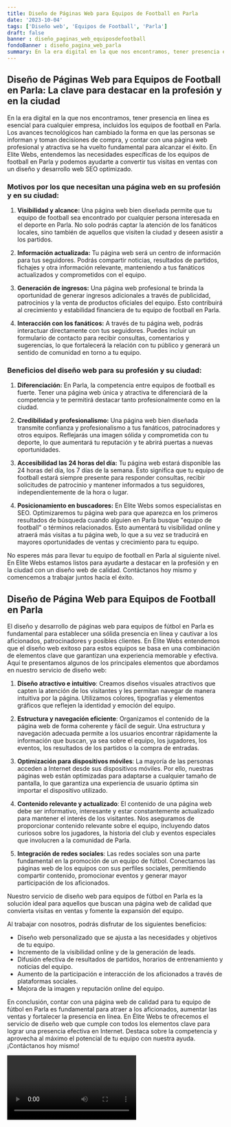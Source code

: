 ```yaml
---
title: Diseño de Páginas Web para Equipos de Football en Parla
date: '2023-10-04'
tags: ['Diseño web', 'Equipos de Football', 'Parla']
draft: false
banner : diseño_paginas_web_equiposdefootball
fondoBanner : diseño_pagina_web_parla
summary: En la era digital en la que nos encontramos, tener presencia en línea es esencial para cualquier empresa, incluidos los equipos de football en Parla. Los avances tecnológicos han cambiado la forma en que las personas se informan y toman decisiones de compra, y contar con una página web profesional y atractiva se ha vuelto fundamental para alcanzar el éxito. En Elite Webs, entendemos las necesidades específicas de los equipos de football en Parla y podemos ayudarte a convertir tus visitas en ventas con un diseño y desarrollo web SEO optimizado.
---
```


## Diseño de Páginas Web para Equipos de Football en Parla: La clave para destacar en la profesión y en la ciudad

En la era digital en la que nos encontramos, tener presencia en línea es esencial para cualquier empresa, incluidos los equipos de football en Parla. Los avances tecnológicos han cambiado la forma en que las personas se informan y toman decisiones de compra, y contar con una página web profesional y atractiva se ha vuelto fundamental para alcanzar el éxito. En Elite Webs, entendemos las necesidades específicas de los equipos de football en Parla y podemos ayudarte a convertir tus visitas en ventas con un diseño y desarrollo web SEO optimizado.

### Motivos por los que necesitan una página web en su profesión y en su ciudad:

1. **Visibilidad y alcance:** Una página web bien diseñada permite que tu equipo de football sea encontrado por cualquier persona interesada en el deporte en Parla. No solo podrás captar la atención de los fanáticos locales, sino también de aquellos que visiten la ciudad y deseen asistir a los partidos.

2. **Información actualizada:** Tu página web será un centro de información para tus seguidores. Podrás compartir noticias, resultados de partidos, fichajes y otra información relevante, manteniendo a tus fanáticos actualizados y comprometidos con el equipo.

3. **Generación de ingresos:** Una página web profesional te brinda la oportunidad de generar ingresos adicionales a través de publicidad, patrocinios y la venta de productos oficiales del equipo. Esto contribuirá al crecimiento y estabilidad financiera de tu equipo de football en Parla.

4. **Interacción con los fanáticos:** A través de tu página web, podrás interactuar directamente con tus seguidores. Puedes incluir un formulario de contacto para recibir consultas, comentarios y sugerencias, lo que fortalecerá la relación con tu público y generará un sentido de comunidad en torno a tu equipo.

### Beneficios del diseño web para su profesión y su ciudad:

1. **Diferenciación:** En Parla, la competencia entre equipos de football es fuerte. Tener una página web única y atractiva te diferenciará de la competencia y te permitirá destacar tanto profesionalmente como en la ciudad.

2. **Credibilidad y profesionalismo:** Una página web bien diseñada transmite confianza y profesionalismo a tus fanáticos, patrocinadores y otros equipos. Reflejarás una imagen sólida y comprometida con tu deporte, lo que aumentará tu reputación y te abrirá puertas a nuevas oportunidades.

3. **Accesibilidad las 24 horas del día:** Tu página web estará disponible las 24 horas del día, los 7 días de la semana. Esto significa que tu equipo de football estará siempre presente para responder consultas, recibir solicitudes de patrocinio y mantener informados a tus seguidores, independientemente de la hora o lugar.

4. **Posicionamiento en buscadores:** En Elite Webs somos especialistas en SEO. Optimizaremos tu página web para que aparezca en los primeros resultados de búsqueda cuando alguien en Parla busque "equipo de football" o términos relacionados. Esto aumentará tu visibilidad online y atraerá más visitas a tu página web, lo que a su vez se traducirá en mayores oportunidades de ventas y crecimiento para tu equipo.

No esperes más para llevar tu equipo de football en Parla al siguiente nivel. En Elite Webs estamos listos para ayudarte a destacar en la profesión y en la ciudad con un diseño web de calidad. Contáctanos hoy mismo y comencemos a trabajar juntos hacia el éxito.

<GifSeo />

<Cta />

## Diseño de Página Web para Equipos de Football en Parla

El diseño y desarrollo de páginas web para equipos de fútbol en Parla es fundamental para establecer una sólida presencia en línea y cautivar a los aficionados, patrocinadores y posibles clientes. En Élite Webs entendemos que el diseño web exitoso para estos equipos se basa en una combinación de elementos clave que garantizan una experiencia memorable y efectiva. Aquí te presentamos algunos de los principales elementos que abordamos en nuestro servicio de diseño web:

1. **Diseño atractivo e intuitivo**: Creamos diseños visuales atractivos que capten la atención de los visitantes y les permitan navegar de manera intuitiva por la página. Utilizamos colores, tipografías y elementos gráficos que reflejen la identidad y emoción del equipo.

2. **Estructura y navegación eficiente**: Organizamos el contenido de la página web de forma coherente y fácil de seguir. Una estructura y navegación adecuada permite a los usuarios encontrar rápidamente la información que buscan, ya sea sobre el equipo, los jugadores, los eventos, los resultados de los partidos o la compra de entradas.

3. **Optimización para dispositivos móviles**: La mayoría de las personas acceden a Internet desde sus dispositivos móviles. Por ello, nuestras páginas web están optimizadas para adaptarse a cualquier tamaño de pantalla, lo que garantiza una experiencia de usuario óptima sin importar el dispositivo utilizado.

4. **Contenido relevante y actualizado**: El contenido de una página web debe ser informativo, interesante y estar constantemente actualizado para mantener el interés de los visitantes. Nos aseguramos de proporcionar contenido relevante sobre el equipo, incluyendo datos curiosos sobre los jugadores, la historia del club y eventos especiales que involucren a la comunidad de Parla.

5. **Integración de redes sociales**: Las redes sociales son una parte fundamental en la promoción de un equipo de fútbol. Conectamos las páginas web de los equipos con sus perfiles sociales, permitiendo compartir contenido, promocionar eventos y generar mayor participación de los aficionados.

Nuestro servicio de diseño web para equipos de fútbol en Parla es la solución ideal para aquellos que buscan una página web de calidad que convierta visitas en ventas y fomente la expansión del equipo. 

Al trabajar con nosotros, podrás disfrutar de los siguientes beneficios:

- Diseño web personalizado que se ajusta a las necesidades y objetivos de tu equipo.
- Incremento de la visibilidad online y de la generación de leads.
- Difusión efectiva de resultados de partidos, horarios de entrenamiento y noticias del equipo.
- Aumento de la participación e interacción de los aficionados a través de plataformas sociales.
- Mejora de la imagen y reputación online del equipo.

En conclusión, contar con una página web de calidad para tu equipo de fútbol en Parla es fundamental para atraer a los aficionados, aumentar las ventas y fortalecer la presencia en línea. En Élite Webs te ofrecemos el servicio de diseño web que cumple con todos los elementos clave para lograr una presencia efectiva en Internet. Destaca sobre la competencia y aprovecha al máximo el potencial de tu equipo con nuestra ayuda. ¡Contáctanos hoy mismo!

<Video />

<CtaBot job='Equipos de Football' city='Parla'/>

<Gmaps query='Parla+españa+maps' />